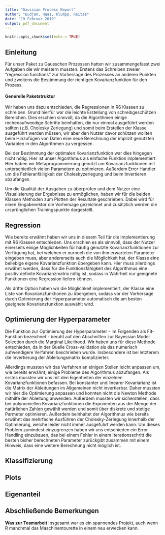 ```yaml
---
title: "Gaussian Process Report"
author: "Budjan, Haas, Klumpp, Reitze"
date: "19 Februar 2019"
output: pdf_document
---
```

  
  ```r
knitr::opts_chunk$set(echo = TRUE)
```

## Einleitung

Für unser Paket zu Gausschen Prozessen hatten wir zusammengefasst zwei Aufgaben die wir meistern mussten. Erstens das Schreiben zweier "regression functions" zur Vorhersage des Prozesses an anderen Punkten und zweitens die Bestimmung der richtigen Kovarianzfunktion für den Prozess.

#### Generelle Paketstruktur

Wir haben uns dazu entschieden, die Regressionen in R6 Klassen zu schreiben. Grund hierfür war die leichte Erstellung von schreibgeschützen Bereichen. Dies erschien sinnvoll, da die Algorithmen einige rechenaufwendige Schritte beinhalten, die nur einmal ausgeführt werden sollten (z.B. Cholesky Zerlegung) und somit beim Erstellen der Klasse ausgeführt werden müssen, wir aber den Nutzer davor schützen wollten beim Hinzufügen von Daten eine neue Berechnung der implizit genutzten Variablen in den Algorithmen zu vergessen.

Bei der Bestimmung der optimalen Kovarianzfunktion war dies hingegen nicht nötig. Hier ist unser Algorithmus als einfache Funktion implementiert. Hier haben wir Metaprogrammierung genutzt um Kovarianzfunktionen mit unterschiedlich vielen Parametern zu optimieren. Außerdem Error Handler um die Fehleranfälligkeit der Choleskyzerlegung und beim Invertieren abzufangen.

Um die Qualität der Ausgaben zu überprüfen und dem Nutzer eine Visualisierung der Ergebnisse zu ermöglichen, haben wir für die beiden Klassen Methoden zum Plotten der Resultate geschrieben. Dabei wird für einen Eingabevektor die Vorhersage gezeichnet und zusätzlich werden die ursprünglichen Trainingspunkte dargestellt.
  
  
## Regression

Wie bereits erwähnt haben wir uns in diesem Teil für die Implementierung mit R6 Klassen entschieden. Uns erschien es als sinnvoll, dass der Nutzer einerseits einige Möglichkeiten für häufig genutzte Kovarianzfunktionen zur Verfügung hat, bei welchen er nurnoch die von ihm erwarteten Parameter eingeben muss, aber andererseits auch die Möglichkeit hat, der Klasse eine beliebige eigene Kovarianzfunktion übergeben kann. Hier muss allerdings erwähnt werden, dass für die Funktionsfähigkeit des Algorithmus eine positiv definite Kovarianzmatrix nötig ist, sodass in Wahrheit nur geeignete Funktionen eine Regression liefern können.

Als dritte Option haben wir die Möglichkeit implementiert, der Klasse eine Liste von Kovarianzfunktionen zu übergeben, sodass vor der Vorhersage durch Optimierung der Hyperparameter automatisch die am besten geeignete Kovarianzfunktion auswählt wird.

## Optimierung der Hyperparameter

Die Funktion zur Optimierung der Hyperparameter - im Folgenden als Fit-Funktion bezeichnet - beruht auf den Abschnitten zur Bayessian Model Selection durch die Marginal Likelihood. Wir haben uns für diese Methode entschieden, da in der Quelle  Cross-validation als das numerisch aufwendigere Verfahren beschrieben wurde. Insbesondere ist bei letzterem die Invertierung der Ableitungsmatrix komplizierter.

Allerdings mussten wir das Verfahren an einigen Stellen leicht anpassen um, wie bereits erwähnt, einige Probleme des Algorithmus abzufangen.
Als erstes mussten wir uns mit den Eigenheiten der einzelnen Kovarianzfunktionen befassen. Bei konstanter und linearer Kovariarianz ist die Matrix der Ableitungen im Allgemeinen nicht invertierbar. Daher mussten wir hier die Optimierung anpassen und konnten nicht die Newton Methode mithilfe der Ableitung anwenden. 
Außerdem mussten wir sicherstellen, dass bei polynomiellen Kovarianzfunktionen die Exponenten aus der Menge der natürlichen Zahlen gewählt werden und somit über diskrete und stetige Parmeter optimieren.
Außerdem beinhaltet der Algorithmus wie bereits erwähnt das mehrfache Ausführen der Cholesky-Zerlegung innerhalb der Optimierung, welche leider nicht immer ausgeführt werden kann. Um dieses Problem zumindest einzugrenzen haben wir uns entschieden ein Error Handling einzubauen, das bei einem Fehler in einem Iterationsschritt die besten bisher berechneten Parameter zurückgibt zusammen mit einem Hinweis, dass eine weitere Berechnung nicht möglich ist.

## Klassifizierung


## Plots


## Eigenanteil


## Abschließende Bemerkungen
**Was zur Teamarbeit**
Insgesamt war es ein spannendes Projekt, auch wenn R manchmal das Maschinentourette in einem neu erwecken kann.


